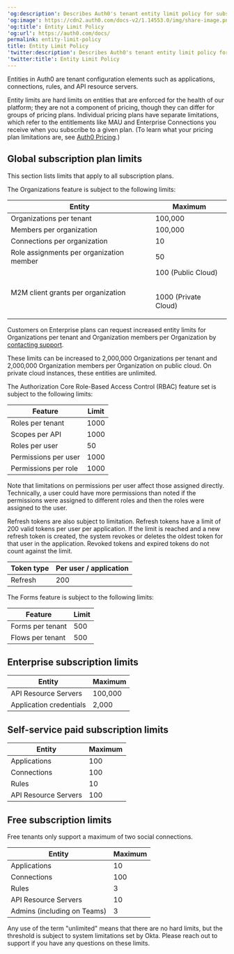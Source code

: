 ---
'og:description': Describes Auth0's tenant entity limit policy for subscribers.
'og:image': https://cdn2.auth0.com/docs-v2/1.14553.0/img/share-image.png
'og:title': Entity Limit Policy
'og:url': https://auth0.com/docs/
permalink: entity-limit-policy
title: Entity Limit Policy
'twitter:description': Describes Auth0's tenant entity limit policy for subscribers.
'twitter:title': Entity Limit Policy
---
Entities in Auth0 are tenant configuration elements such as applications, connections, rules, and API <Tooltip tip="Resource Server: Server hosting protected resources. Resource servers accept and respond to protected resource requests." cta="View Glossary" href="/docs/glossary?term=resource+servers">resource servers</Tooltip>.

<Warning>

Entity limits are hard limits on entities that are enforced for the health of our platform; they are not a component of pricing, though they can differ for groups of pricing plans. Individual pricing plans have separate limitations, which refer to the entitlements like MAU and Enterprise Connections you receive when you subscribe to a given plan. (To learn what your pricing plan limitations are, see [Auth0 Pricing](https://auth0.com/pricing/).)

</Warning>

## Global subscription plan limits

This section lists limits that apply to all subscription plans.

The Organizations feature is subject to the following limits:

<table class="table"><thead>
<tr>
<th><strong>Entity</strong></th>
<th><strong>Maximum</strong></th>
</tr>
</thead>
<tbody>
<tr>
<td>Organizations per tenant</td>
<td>100,000</td>
</tr>
<tr>
<td>Members per organization</td>
<td>100,000</td>
</tr>
<tr>
<td>Connections per organization</td>
<td>10</td>
</tr>
<tr>
<td>Role assignments per organization member</td>
<td>50</td>
</tr>
<tr>
<td>M2M client grants per organization</td>
<td>100 (Public Cloud)<p><br/>1000 (Private Cloud)<br/></p></td>
</tr>
</tbody>
</table>

Customers on Enterprise plans can request increased entity limits for Organizations per tenant and Organization members per Organization by [contacting support](https://support.auth0.com/).

These limits can be increased to 2,000,000 Organizations per tenant and 2,000,000 Organization members per Organization on public cloud. On private cloud instances, these entities are unlimited.

The Authorization Core Role-Based Access Control (RBAC) feature set is subject to the following limits:

<table class="table"><thead>
<tr>
<th><strong>Feature</strong></th>
<th><strong>Limit</strong></th>
</tr>
</thead>
<tbody>
<tr>
<td>Roles per tenant</td>
<td>1000</td>
</tr>
<tr>
<td>Scopes per API</td>
<td>1000</td>
</tr>
<tr>
<td>Roles per user</td>
<td>50</td>
</tr>
<tr>
<td>Permissions per user</td>
<td>1000</td>
</tr>
<tr>
<td>Permissions per role</td>
<td>1000</td>
</tr>
</tbody>
</table>

Note that limitations on permissions per user affect those assigned directly. Technically, a user could have more permissions than noted if the permissions were assigned to different roles and then the roles were assigned to the user.

<Tooltip tip="Refresh Token: Token used to obtain a renewed Access Token without forcing users to log in again." cta="View Glossary" href="/docs/glossary?term=Refresh+tokens">Refresh tokens</Tooltip> are also subject to limitation. Refresh tokens have a limit of 200 valid tokens per user per application. If the limit is reached and a new refresh token is created, the system revokes or deletes the oldest token for that user in the application. Revoked tokens and expired tokens do not count against the limit.

<table class="table"><thead>
<tr>
<th><strong>Token type</strong></th>
<th><strong>Per user / application</strong></th>
</tr>
</thead>
<tbody>
<tr>
<td>Refresh</td>
<td>200</td>
</tr>
</tbody>
</table>

The Forms feature is subject to the following limits:

<table class="table"><thead>
<tr>
<th><strong>Feature</strong></th>
<th><strong>Limit</strong></th>
</tr>
</thead>
<tbody>
<tr>
<td>Forms per tenant</td>
<td>500</td>
</tr>
<tr>
<td>Flows per tenant</td>
<td>500</td>
</tr>
</tbody>
</table>

## Enterprise subscription limits

<table class="table"><thead>
<tr>
<th><strong>Entity</strong></th>
<th><strong>Maximum</strong></th>
</tr>
</thead>
<tbody>
<tr>
<td>API Resource Servers</td>
<td>100,000</td>
</tr>
<tr>
<td>Application credentials</td>
<td>2,000</td>
</tr>
</tbody>
</table>

## Self-service paid subscription limits

<table class="table"><thead>
<tr>
<th><strong>Entity</strong></th>
<th><strong>Maximum</strong></th>
</tr>
</thead>
<tbody>
<tr>
<td>Applications</td>
<td>100</td>
</tr>
<tr>
<td>Connections</td>
<td>100</td>
</tr>
<tr>
<td>Rules</td>
<td>10</td>
</tr>
<tr>
<td>API Resource Servers</td>
<td>100</td>
</tr>
</tbody>
</table>

## Free subscription limits

<Callout icon="file-lines" color="#0EA5E9" iconType="regular">

Free tenants only support a maximum of two social connections.

</Callout>

<table class="table"><thead>
<tr>
<th><strong>Entity</strong></th>
<th><strong>Maximum</strong></th>
</tr>
</thead>
<tbody>
<tr>
<td>Applications</td>
<td>10</td>
</tr>
<tr>
<td>Connections</td>
<td>100</td>
</tr>
<tr>
<td>Rules</td>
<td>3</td>
</tr>
<tr>
<td>API Resource Servers</td>
<td>10</td>
</tr>
<tr>
<td>Admins (including on Teams)</td>
<td>3</td>
</tr>
</tbody>
</table>

<Callout icon="file-lines" color="#0EA5E9" iconType="regular">

Any use of the term "unlimited" means that there are no hard limits, but the threshold is subject to system limitations set by Okta. Please reach out to support if you have any questions on these limits.

</Callout>
